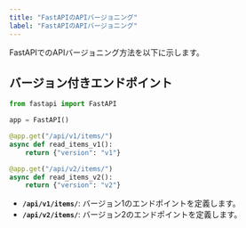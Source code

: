 ```yaml
---
title: "FastAPIのAPIバージョニング"
label: "FastAPIのAPIバージョニング"
---
```


FastAPIでのAPIバージョニング方法を以下に示します。

## バージョン付きエンドポイント

```python
from fastapi import FastAPI

app = FastAPI()

@app.get("/api/v1/items/")
async def read_items_v1():
    return {"version": "v1"}

@app.get("/api/v2/items/")
async def read_items_v2():
    return {"version": "v2"}
```

- **`/api/v1/items/`**: バージョン1のエンドポイントを定義します。
- **`/api/v2/items/`**: バージョン2のエンドポイントを定義します。
